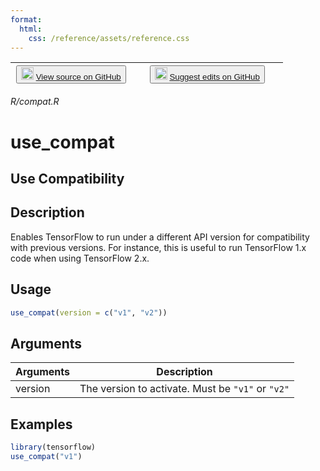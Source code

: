 ```yaml
---
format:
  html:
    css: /reference/assets/reference.css
---
```


| <button class="button"> ![](/reference/assets/GitHub-Mark-32px.png){width="20"} [View source on GitHub](https://github.com/rstudio/tensorflow//blob/main/R/compat.R) </button> | <button class="button"> ![](/reference/assets/GitHub-Mark-32px.png){width="20"} [Suggest edits on GitHub](https://github.com/rstudio/tensorflow//edit/main/R/compat.R) </button> |
|:------------------------------:|:--------------------------------------:|

*R/compat.R*

# use_compat

## Use Compatibility

## Description
Enables TensorFlow to run under a different API version for compatibility with previous versions. For instance, this is useful to run TensorFlow 1.x code when using TensorFlow 2.x. 


## Usage
```r
use_compat(version = c("v1", "v2")) 
```

## Arguments
|Arguments|Description|
|---|---|
| version | The version to activate. Must be `"v1"` or `"v2"` |





## Examples
```r
library(tensorflow) 
use_compat("v1") 
```



